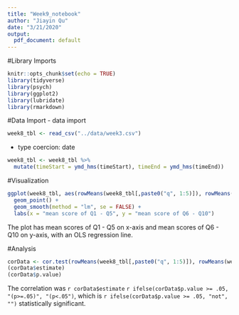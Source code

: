 ```yaml
---
title: "Week9_notebook"
author: "Jiayin Qu"
date: "3/21/2020"
output:
  pdf_document: default
---
```


#Library Imports
```r
knitr::opts_chunk$set(echo = TRUE)
library(tidyverse)
library(psych)
library(ggplot2)
library(lubridate)
library(rmarkdown)
```

#Data Import
- data import
```r
week8_tbl <- read_csv("../data/week3.csv") 
```
- type coercion: date
```r
week8_tbl <- week8_tbl %>%
  mutate(timeStart = ymd_hms(timeStart), timeEnd = ymd_hms(timeEnd))
```


#Visualization
```r
ggplot(week8_tbl, aes(rowMeans(week8_tbl[,paste0("q", 1:5)]), rowMeans(week8_tbl[,paste0("q", 6:10)]))) +
  geom_point() + 
  geom_smooth(method = "lm", se = FALSE) + 
  labs(x = "mean score of Q1 - Q5", y = "mean score of Q6 - Q10")
```
The plot has mean scores of Q1 - Q5 on x-axis and mean scores of Q6 - Q10 on y-axis, with an OLS regression line. 

#Analysis
```r
corData <- cor.test(rowMeans(week8_tbl[,paste0("q", 1:5)]), rowMeans(week8_tbl[,paste0("q", 6:10)]), method = "pearson")
(corData$estimate)
(corData$p.value)
```

The correlation was `r corData$estimate` `r ifelse(corData$p.value >= .05, "(p>=.05)", "(p<.05")`,  which is `r ifelse(corData$p.value >= .05, "not", "")` statistically significant. 
